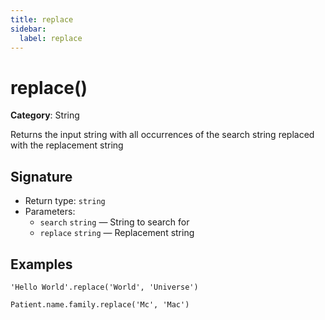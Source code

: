 ```yaml
---
title: replace
sidebar:
  label: replace
---
```


# replace()

**Category**: String

Returns the input string with all occurrences of the search string replaced with the replacement string

## Signature

- Return type: `string`
- Parameters:
  - `search` `string` — String to search for
  - `replace` `string` — Replacement string

## Examples

```fhirpath
'Hello World'.replace('World', 'Universe')
```

```fhirpath
Patient.name.family.replace('Mc', 'Mac')
```

